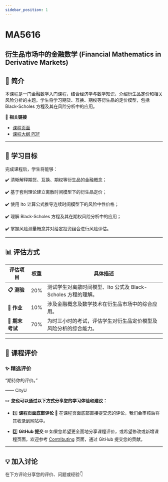 ```yaml
---
sidebar_position: 1
---
```


# MA5616
## 衍生品市场中的金融数学 (Financial Mathematics in Derivative Markets)

## **📘 简介**
本课程是一门金融数学入门课程，结合经济学与数学知识，介绍衍生品定价和相关风险分析的主题。学生将学习期货、互换、期权等衍生品的定价模型，包括 Black-Scholes 方程及其在风险分析中的应用。

🔗 **相关链接**
- [课程页面](https://www.cityu.edu.hk/catalogue/pg/202425/course/MA5616.htm)
- [课程大纲 PDF](https://www.cityu.edu.hk/catalogue/pg/202425/course/MA5616.pdf)

---

## **🎯 学习目标**

完成课程后，学生将能够：

✔️ 清晰解释期货、互换、期权等衍生品的金融概念；

✔️ 基于套利理论建立离散时间模型下的衍生品定价；

✔️ 使用 Ito 计算公式推导连续时间模型下的风险中性价格；

✔️ 理解 Black-Scholes 方程及其在期权风险分析中的应用；

✔️ 掌握风险测量概念并对给定投资组合进行风险评估。

---

## **📊 评估方式**

| **评估项目**            | **权重** | **具体描述**                                                                                       |
|------------------------|---------|---------------------------------------------------------------------------------------------------|
| **📋 测验**             | 20%      | 测试学生对离散时间模型、Ito 公式及 Black-Scholes 方程的理解。                                           |
| **📂 作业**             | 10%      | 涉及金融概念及数学技术在衍生品市场中的综合应用。                                                       |
| **📝 期末考试**         | 70%      | 为时三小时的考试，评估学生对衍生品定价模型及风险分析的综合能力。                                            |

---

## **💬 课程评价**

### ✨ **精选评价**
<div className={commentStyles.commentBox}>
    <p className={commentStyles.commentText}>
        “期待你的评价。”
    </p>
    <p className={commentStyles.commentAuthor}>—— CityU</p>
</div>

✏️ **您也可以通过以下方式分享您的学习体验和建议：**

- 1️⃣ **课程页面底部评论**
💬 在课程页面底部直接提交您的评论，我们会审核后将其收录到网站中。

- 2️⃣ **GitHub 提交**
🌐 如果您希望更全面地分享课程评价，或希望修改或新增课程页面，欢迎参考 [Contributing](/contributing) 页面，通过 GitHub 提交您的贡献。

---

## **💡 加入讨论**

在下方评论分享您的评价、问题或经验👇
<Utterances />